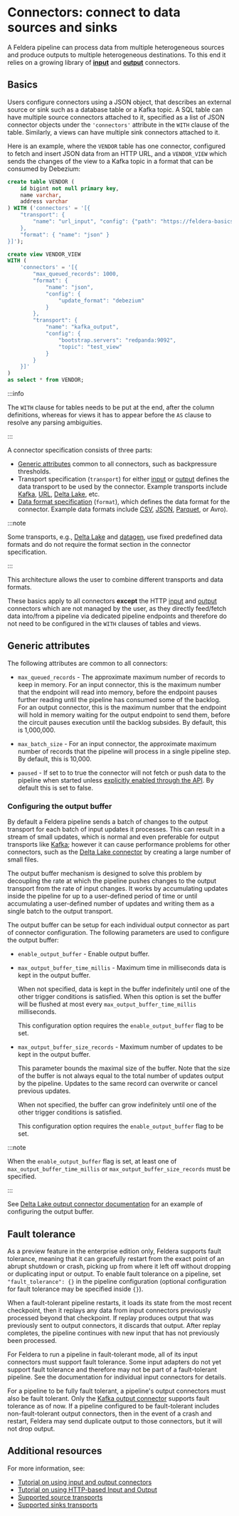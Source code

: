 
# Connectors: connect to data sources and sinks

A Feldera pipeline can process data from multiple heterogeneous sources and
produce outputs to multiple heterogeneous destinations. To this end it relies
on a growing library of **[input](sources)** and **[output](sinks)** connectors.

## Basics

Users configure connectors using a JSON object, that describes an external source or sink such as a database
table or a Kafka topic. A SQL table can have multiple source connectors attached to it, specified as a
list of JSON connector objects under the `'connectors'` attribute in the `WITH` clause of the table.
Similarly, a views can have multiple sink connectors attached to it.

Here is an example, where the `VENDOR` table has one connector, configured to fetch and insert JSON data
from an HTTP URL, and a `VENDOR_VIEW` which sends the changes of the view
to a Kafka topic in a format that can be consumed by Debezium:

```sql
create table VENDOR (
    id bigint not null primary key,
    name varchar,
    address varchar
) WITH ('connectors' = '[{
    "transport": {
        "name": "url_input", "config": {"path": "https://feldera-basics-tutorial.s3.amazonaws.com/vendor.json"}
    },
    "format": { "name": "json" }
}]');

create view VENDOR_VIEW
WITH (
    'connectors' = '[{
        "max_queued_records": 1000,
        "format": {
            "name": "json",
            "config": {
                "update_format": "debezium"
            }
        },
        "transport": {
            "name": "kafka_output",
            "config": {
                "bootstrap.servers": "redpanda:9092",
                "topic": "test_view"
            }
        }
    }]'
)
as select * from VENDOR;
```

:::info

The `WITH` clause for tables needs to be put at the end, after the column definitions, whereas for views it has to
appear before the `AS` clause to resolve any parsing ambiguities.

:::

A connector specification consists of three parts:

* [Generic attributes](#generic-attributes) common to all connectors, such as backpressure thresholds.
* Transport specification (`transport`) for either [input](/connectors/sources/) or [output](/connectors/sinks/)
  defines the data transport to be used by the connector.
  Example transports include [Kafka](/connectors/sources/kafka),
  [URL](/connectors/sources/http-get), [Delta Lake](/connectors/sources/delta), etc.
* [Data format specification](/formats) (`format`), which defines the data format for the connector.
  Example data formats include [CSV](/formats/csv), [JSON](/formats/json), [Parquet](/formats/parquet), or
  Avro).

:::note

Some transports, e.g., [Delta Lake](/connectors/sinks/delta) and
[datagen](/connectors/sources/datagen), use fixed predefined data formats and do not require the
format section in the connector specification.

:::

This architecture allows the user to combine different transports and data formats.

These basics apply to all connectors **except** the HTTP [input](/connectors/sources/http) and
[output](/connectors/sinks/http) connectors which are not managed by the user, as they directly feed/fetch data
into/from a pipeline via dedicated pipeline endpoints and therefore do not need to be configured in the `WITH` clauses
of tables and views.

## Generic attributes

The following attributes are common to all connectors:

* `max_queued_records` - The approximate maximum number of records to
  keep in memory.  For an input connector, this is the maximum number
  that the endpoint will read into memory, before the endpoint pauses
  further reading until the pipeline has consumed some of the backlog.
  For an output connector, this is the maximum number that the
  endpoint will hold in memory waiting for the output endpoint to send
  them, before the circuit pauses execution until the backlog
  subsides.  By default, this is 1,000,000.

* `max_batch_size` - For an input connector, the approximate maximum
  number of records that the pipeline will process in a single
  pipeline step.  By default, this is 10,000.

* `paused` - If set to to true the connector will not fetch or push data to the pipeline when started
   unless [explicitly enabled through the API](/api/change-the-desired-state-of-an-input-endpoint).
   By default this is set to false.

### Configuring the output buffer

By default a Feldera pipeline sends a batch of changes to the output transport
for each batch of input updates it processes.  This can result in a stream of
small updates, which is normal and even preferable for output transports like
[Kafka](/connectors/sinks/kafka); however it can cause performance problems
for other connectors, such as the [Delta Lake connector](/connectors/sinks/delta)
by creating a large number of small files.

The output buffer mechanism is designed to solve this problem by decoupling the
rate at which the pipeline pushes changes to the output transport from the rate
of input changes.  It works by accumulating updates inside the pipeline
for up to a user-defined period of time or until accumulating a user-defined number
of updates and writing them as a single batch to the output transport.

The output buffer can be setup for each individual output connector as part
of connector configuration.  The following parameters are used to configure the
output buffer:

* `enable_output_buffer` - Enable output buffer.

* `max_output_buffer_time_millis` - Maximum time in milliseconds data is kept
   in the output buffer.

   When not specified, data is kept in the buffer indefinitely until one of
   the other trigger conditions is satisfied.  When this option is
   set the buffer will be flushed at most every
   `max_output_buffer_time_millis` milliseconds.

   This configuration option requires the `enable_output_buffer` flag
   to be set.

* `max_output_buffer_size_records` - Maximum number of updates to be kept in
   the output buffer.

   This parameter bounds the maximal size of the buffer.
   Note that the size of the buffer is not always equal to the
   total number of updates output by the pipeline. Updates to the
   same record can overwrite or cancel previous updates.

   When not specified, the buffer can grow indefinitely until one of
   the other trigger conditions is satisfied.

   This configuration option requires the `enable_output_buffer` flag
   to be set.

:::note

When the `enable_output_buffer` flag is set, at least one of
`max_output_buffer_time_millis` or `max_output_buffer_size_records` must be
specified.

:::

See [Delta Lake output connector documentation](/connectors/sinks/delta)
for an example of configuring the output buffer.

## Fault tolerance

As a preview feature in the enterprise edition only, Feldera supports
fault tolerance, meaning that it can gracefully restart from the exact
point of an abrupt shutdown or crash, picking up from where it left
off without dropping or duplicating input or output.  To enable fault
tolerance on a pipeline, set `"fault_tolerance": {}` in the pipeline
configuration (optional configuration for fault tolerance may be
specified inside `{}`).

When a fault-tolerant pipeline restarts, it loads its state from the
most recent checkpoint, then it replays any data from input connectors
previously processed beyond that checkpoint.  If replay produces
output that was previously sent to output connectors, it discards that
output.  After replay completes, the pipeline continues with new input
that has not previously been processed.

For Feldera to run a pipeline in fault-tolerant mode, all of its input
connectors must support fault tolerance.  Some input adapters do not
yet support fault tolerance and therefore may not be part of a
fault-tolerant pipeline.  See the documentation for individual input
connectors for details.

For a pipeline to be fully fault tolerant, a pipeline's output
connectors must also be fault tolerant.  Only the [Kafka output
connector](sinks/kafka.md) supports fault tolerance as of now.  If a
pipeline configured to be fault-tolerant includes non-fault-tolerant
output connectors, then in the event of a crash and restart, Feldera
may send duplicate output to those connectors, but it will not drop
output.

## Additional resources

For more information, see:

* [Tutorial on using input and output connectors](/tutorials/basics/part3)
* [Tutorial on using HTTP-based Input and Output](/tutorials/basics/part2)
* [Supported source transports](/connectors/sources)
* [Supported sinks transports](/connectors/sinks)
